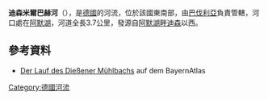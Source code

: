 {{Coord|47.949753|N|11.109835|E|display=title}}

'''迪森米爾巴赫河'''（{{lang-de|Dießener Mühlbach}}），是[[德國|德國]]的河流，位於該國東南部，由[[巴伐利亞|巴伐利亞]]負責管轄，河口處在[[阿默湖|阿默湖]]，河道全長3.7公里，發源自[[阿默湖畔迪森|阿默湖畔迪森]]以西。

==參考資料==
* [http://geoportal.bayern.de/bayernatlas/default?lon=4431811.5&lat=5311900.0&zoom=10&base=951 Der Lauf des Dießener Mühlbachs] auf dem BayernAtlas

{{Germany-geo-stub}}
[[Category:德國河流|Category:德國河流]]